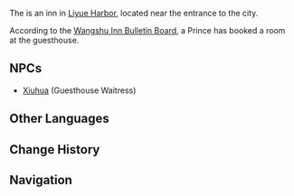 {{Location Infobox
|image        = Baiju Guesthouse.png
|type         = Point of Interest
|region       = Liyue
|area         = Sea of Clouds
|subarea      = Liyue Harbor
}}
The {{Lang|'''Baiju Guesthouse'''|zh=白驹逆旅|zh_rm=Báijū Nìlǚ}} is an inn in [[Liyue Harbor]], located near the entrance to the city.

According to the [[Wangshu Inn Bulletin Board]], a Prince has booked a room at the guesthouse.

==NPCs==
* [[Xiuhua]] (Guesthouse Waitress)

==Other Languages==
{{Other Languages
|en      = Baiju Guesthouse
|zhs     = 白驹客栈
|zhs_rm  = Báijū Kèzhàn
|zht     = 白駒客棧
|zht_rm  = Báijū Kèzhàn
|zh_tl   = White {{w|Colt (horse)|Colt}} Guesthouse
|ja      = 白駒逆旅
|ja_rm   = Hakku Gekiryo
|ja_tl   = White Horse Guesthouse
|ko      = {{tt|백마|白馬}} {{tt|객잔|客棧}}
|ko_rm   = Baekma Gaekjan
|ko_tl   = White Horse Guesthouse
|es      = Casa de Huéspedes Baiju
|es_tl   = Baiju Guesthouse
|fr      = Auberge Baiju
|fr_tl   = Baiju Inn
|ru      = «Белый жеребец»
|ru_tl   = "White Stallion"
|th      = Baiju Guesthouse
|vi      = {{tt|Bạch Câu Nghịch Lữ|白駒逆旅}}
|vi_tl   = White Colt Guesthouse
|de      = Pension Baiju
|de_tl   = Baiju {{w|Pension (lodging)|Pension}}
|id      = Baiju Guesthouse
|pt      = Casa de Hóspedes Baiju
|pt_tl   = Baiju Guesthouse
|tr      = Baiju Konukevi
|tr_tl   = 
|it      = La Pensione Baiju
|it_tl   = 
}}

==Change History==
{{Change History|1.0}}

==Navigation==
{{PoI Navbox|Liyue}}